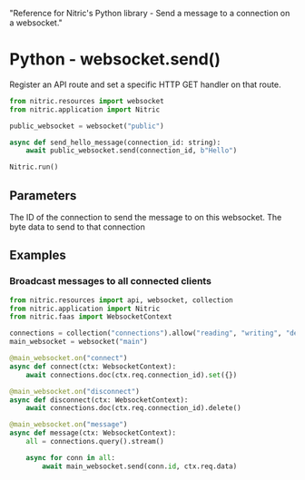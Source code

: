   "Reference for Nitric's Python library - Send a message to a connection on a websocket."

# Python - websocket.send()

Register an API route and set a specific HTTP GET handler on that route.

```python
from nitric.resources import websocket
from nitric.application import Nitric

public_websocket = websocket("public")

async def send_hello_message(connection_id: string):
    await public_websocket.send(connection_id, b"Hello")

Nitric.run()
```

## Parameters

<Properties>
  <Property name="connection_id" required type="string">
    The ID of the connection to send the message to on this websocket.
  </Property>
  <Property name="data" required type="bytes">
    The byte data to send to that connection
  </Property>
</Properties>

## Examples

### Broadcast messages to all connected clients

```python
from nitric.resources import api, websocket, collection
from nitric.application import Nitric
from nitric.faas import WebsocketContext

connections = collection("connections").allow("reading", "writing", "deleting")
main_websocket = websocket("main")

@main_websocket.on("connect")
async def connect(ctx: WebsocketContext):
    await connections.doc(ctx.req.connection_id).set({})

@main_websocket.on("disconnect")
async def disconnect(ctx: WebsocketContext):
    await connections.doc(ctx.req.connection_id).delete()

@main_websocket.on("message")
async def message(ctx: WebsocketContext):
    all = connections.query().stream()

    async for conn in all:
        await main_websocket.send(conn.id, ctx.req.data)
```
